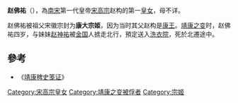 {{東亞女性歷史人物
| 名稱=赵佛祐
| 身份=[[宋朝|宋朝]]公主
| 畫像=
| 說明=
| 姓=赵
| 名=佛祐
| 封爵=宗姬
| 位號=
| 封號=康大宗姬
| 出生年=1124年
| 逝世年=1127年
| 諡號=
| 墳墓=
| 父親=[[赵构|赵构]]
| 同胞兄弟=
| 母親=
|}}
'''赵佛祐'''（{{bd|1124年||1127年||catIdx=Z}}），為[[南宋|南宋]]第一代皇帝[[宋高宗|宋高宗]]赵构的第一[[皇女|皇女]]，母不详。

赵佛祐被祖父宋徽宗封为'''康大宗姬'''，因为当时其父赵构是[[康王|康王]]。[[靖康之变|靖康之变]]时，赵佛祐四岁，与妹妹[[赵神祐|赵神祐]]被[[金国|金国]]人掳走北行，預定送入[[洗衣院|洗衣院]]，死於北遷途中。

==參考==
*《[[靖康稗史笺证|靖康稗史笺证]]》

[[Category:宋高宗皇女|Category:宋高宗皇女]]
[[Category:靖康之变被俘者|Category:靖康之变被俘者]]
[[Category:宗姬|Category:宗姬]]